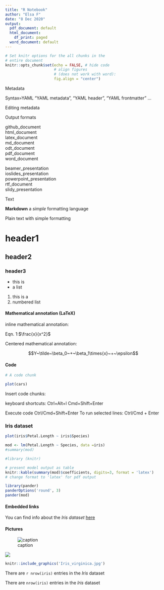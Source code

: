```yaml
---
title: "R Notebook"
author: "Elsa F"
date: "8 Dec 2020"
output:
  pdf_document: default
  html_document:
    df_print: paged
  word_document: default
---
```


```r
# Set knitr options for the all chunks in the
# entire document
knitr::opts_chunk$set(echo = FALSE, # hide code
                      # align figures 
                      # (does not work with word):
                      fig.align = "center")
```

Metadata

Syntax=YAML
"YAML metadata", "YAML header", "YAML frontmatter" ...


Editing metadata

Output formats

github_document  
html_document  
latex_document  
md_document  
odt_document  
pdf_document  
word_document  

beamer_presentation  
ioslides_presentation  
powerpoint_presentation  
rtf_document  
slidy_presentation   


Text


**Markdown** a *simple* formatting language 

Plain text with simple formatting 


# header1

## header2

### header3


* this is
- a list


1. this is a
2. numbered list 

#### Mathematical annotation (LaTeX)

inline mathematical annotation:

Eqn. 1:$\frac{x}{x^2}$  


Centered mathematical annotation:
  
$$Y~\tilde~\beta_0~+~\beta_1\times{x}~+~\epsilon$$

#### Code

```r

# A code chunk

plot(cars)
```
Insert code chunks:

keyboard shortcuts:
Ctrl+Alt+I
Cmd+Shift+Enter


Execute code
Ctrl/Cmd+Shift+Enter
To run selected lines: Ctrl/Cmd + Enter


### Iris dataset

```r
plot(iris$Petal.Length ~ iris$Species)
```

```r
mod <- lm(Petal.Length ~ Species, data =iris)
#summary(mod)
```
```r
#library (knitr)

# present model output as table
knitr::kable(summary(mod)$coefficients, digits=3, format = 'latex')
# change format to 'latex' for pdf output
```

```r
library(pander)
panderOptions('round', 3) 
pander(mod)
```



#### Embedded links  


You can find info about the *Iris dataset* [here](https://en.wikipedia.org/wiki/Iris_flower_data_set)


#### Pictures  

![caption](https://upload.wikimedia.org/wikipedia/commons/2/27/Blue_Flag%2C_Ottawa.jpg)


![](Iris_virginica.jpg)



```r
knitr::include_graphics('Iris_virginica.jpg')
```


There are `r nrow(iris)` entries in the *Iris* dataset  

There are `nrow(iris)` entries in the *Iris* dataset  

